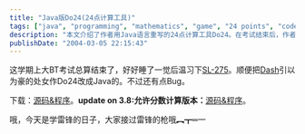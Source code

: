 ```yaml
---
title: "Java版Do24(24点计算工具)"
tags: ["java", "programming", "mathematics", "game", "24 points", "code", "software development", "sl-275", "calculation tool", "tech"]
description: "本文介绍了作者用Java语言重写的24点计算工具Do24。在考试结束后，作者复习SL-275课程的同时，将朋友Dash的Do24程序改写成Java版本。文章提供了源码和程序下载链接，并在几天后更新了支持分数计算的增强版本。作者提到程序仍存在一些bug，并在文末轻松地提及当天是学雷锋纪念日。这个小型编程项目展示了将经典数学游戏转化为计算机程序的过程，也是作者在编程学习中的一次实践。"
publishDate: "2004-03-05 22:15:43"
---
```


这学期上大BT考试总算结束了，好好睡了一觉后温习下[SL-275](http://suned.sun.com/US/catalog/courses/SL-275.html)。顺便把[Dash](http://dash.945.cn)引以为豪的处女作Do24改成Java的。不过还有点Bug。

下载：[源码&程序](http://blog.xdanger.com/archives/docs/20040305a.rar)。**update on 3.8:允许分数计算版本：**[源码&程序](http://blog.xdanger.com/archives/docs/20040305b.rar)。

哦，今天是学雷锋的日子，大家接过雷锋的枪哦︻┳═一